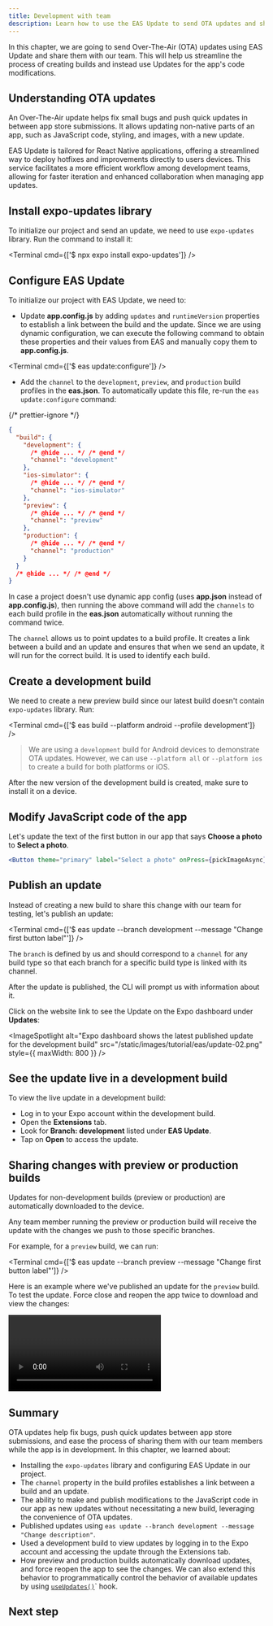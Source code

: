 ```yaml
---
title: Development with team
description: Learn how to use the EAS Update to send OTA updates and share previews with our team.
---
```



In this chapter, we are going to send Over-The-Air (OTA) updates using EAS Update and share them with our team. This will help us streamline the process of creating builds and instead use Updates for the app's code modifications.

## Understanding OTA updates

An Over-The-Air update helps fix small bugs and push quick updates in between app store submissions. It allows updating non-native parts of an app, such as JavaScript code, styling, and images, with a new update.

EAS Update is tailored for React Native applications, offering a streamlined way to deploy hotfixes and improvements directly to users devices. This service facilitates a more efficient workflow among development teams, allowing for faster iteration and enhanced collaboration when managing app updates.

<Step label="1">

## Install expo-updates library

To initialize our project and send an update, we need to use `expo-updates` library. Run the command to install it:

<Terminal cmd={['$ npx expo install expo-updates']} />

</Step>

<Step label="2">

## Configure EAS Update

To initialize our project with EAS Update, we need to:

- Update **app.config.js** by adding `updates` and `runtimeVersion` properties to establish a link between the build and the update. Since we are using dynamic configuration, we can execute the following command to obtain these properties and their values from EAS and manually copy them to **app.config.js**.

<Terminal cmd={['$ eas update:configure']} />

- Add the `channel` to the `development`, `preview`, and `production` build profiles in the **eas.json**. To automatically update this file, re-run the `eas update:configure` command:

{/* prettier-ignore */}
```json eas.json
{
  "build": {
    "development": {
      /* @hide ... */ /* @end */
      "channel": "development"
    },
    "ios-simulator": {
      /* @hide ... */ /* @end */
      "channel": "ios-simulator"
    },
    "preview": {
      /* @hide ... */ /* @end */
      "channel": "preview"
    },
    "production": {
      /* @hide ... */ /* @end */
      "channel": "production"
    }
  }
  /* @hide ... */ /* @end */
}
```

<Collapsible summary="What about non-dynamic (app.json) projects?">

In case a project doesn't use dynamic app config (uses **app.json** instead of **app.config.js**), then running the above command will add the `channels` to each build profile in the **eas.json** automatically without running the command twice.

</Collapsible>

<Collapsible summary="What is a channel?">

The `channel` allows us to point updates to a build profile. It creates a link between a build and an update and ensures that when we send an update, it will run for the correct build. It is used to identify each build.

</Collapsible>

</Step>

<Step label="3">

## Create a development build

We need to create a new preview build since our latest build doesn't contain `expo-updates` library. Run:

<Terminal cmd={['$ eas build --platform android --profile development']} />

> We are using a `development` build for Android devices to demonstrate OTA updates. However, we can use `--platform all` or `--platform ios` to create a build for both platforms or iOS.

After the new version of the development build is created, make sure to install it on a device.

</Step>

<Step label="4">

## Modify JavaScript code of the app

Let's update the text of the first button in our app that says **Choose a photo** to **Select a photo**.

```jsx App.js
<Button theme="primary" label="Select a photo" onPress={pickImageAsync} />
```

</Step>

<Step label="5">

## Publish an update

Instead of creating a new build to share this change with our team for testing, let's publish an update:

<Terminal cmd={['$ eas update --branch development --message "Change first button label"']} />

The `branch` is defined by us and should correspond to a `channel` for any build type so that each branch for a specific build type is linked with its channel.

After the update is published, the CLI will prompt us with information about it.

<ImageSpotlight
  alt="EAS Update published successfully with CLI prompt"
  src="/static/images/tutorial/eas/update-01.png"
/>

Click on the website link to see the Update on the Expo dashboard under **Updates**:

<ImageSpotlight
  alt="Expo dashboard shows the latest published update for the development build"
  src="/static/images/tutorial/eas/update-02.png"
  style={{ maxWidth: 800 }}
/>

</Step>

<Step label="6">

## See the update live in a development build

To view the live update in a development build:

- Log in to your Expo account within the development build.
- Open the **Extensions** tab.
- Look for **Branch: development** listed under **EAS Update**.
- Tap on **Open** to access the update.

</Step>

<Step label="7">

## Sharing changes with preview or production builds

Updates for non-development builds (preview or production) are automatically downloaded to the device.

Any team member running the preview or production build will receive the update with the changes we push to those specific branches.

For example, for a `preview` build, we can run:

<Terminal cmd={['$ eas update --branch preview --message "Change first button label"']} />

Here is an example where we've published an update for the `preview` build. To test the update. Force close and reopen the app twice to download and view the changes:

<Video file="tutorial/eas/running-update-on-dev.mp4" />

</Step>

## Summary

OTA updates help fix bugs, push quick updates between app store submissions, and ease the process of sharing them with our team members while the app is in development. In this chapter, we learned about:

- Installing the `expo-updates` library and configuring EAS Update in our project.
- The `channel` property in the build profiles establishes a link between a build and an update.
- The ability to make and publish modifications to the JavaScript code in our app as new updates without necessitating a new build, leveraging the convenience of OTA updates.
- Published updates using `eas update --branch development --message "Change description"`.
- Used a development build to view updates by logging in to the Expo account and accessing the update through the Extensions tab.
- How preview and production builds automatically download updates, and force reopen the app to see the changes. We can also extend this behavior to programmatically control the behavior of available updates by using [`useUpdates()`](/versions/latest/sdk/updates/#useupdates)` hook.

## Next step
